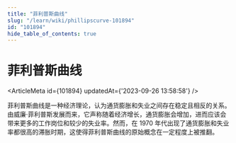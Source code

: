 ```yaml
---
title: "菲利普斯曲线"
slug: "/learn/wiki/phillipscurve-101894"
id: "101894"
hide_table_of_contents: true
---
```



# 菲利普斯曲线

<ArticleMeta id={101894} updatedAt={'2023-09-26 13:58:58'} />
<div className='border-solid border-b border-t-0 my-4 border-[var(--ifm-color-gray-300)]' />

菲利普斯曲线是一种经济理论，认为通货膨胀和失业之间存在稳定且相反的关系。由威廉·菲利普斯发展而来，它声称随着经济增长，通货膨胀会增加，进而应该会带来更多的工作岗位和较少的失业率。然而，在 1970 年代出现了通货膨胀和失业率都很高的滞胀时期，这使得菲利普斯曲线的原始概念在一定程度上被推翻。
